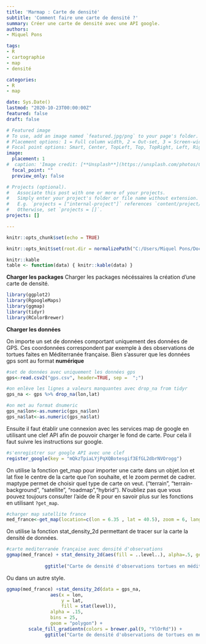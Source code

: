 ```yaml
---
title: 'Marmap : Carte de densité'
subtitle: 'Comment faire une carte de densité ?'
summary: Créer une carte de densité avec une API google.
authors:
- Miquel Pons

tags:
- R
- cartographie
- map
- densité

categories:
- R
- map

date: Sys.Date()
lastmod: "2020-10-23T00:00:00Z"
featured: false
draft: false

# Featured image
# To use, add an image named `featured.jpg/png` to your page's folder.
# Placement options: 1 = Full column width, 2 = Out-set, 3 = Screen-width
# Focal point options: Smart, Center, TopLeft, Top, TopRight, Left, Right, BottomLeft, Bottom, BottomRight
image:
  placement: 1
#  caption: 'Image credit: [**Unsplash**](https://unsplash.com/photos/CpkOjOcXdUY)'
  focal_point: ""
  preview_only: false

# Projects (optional).
#   Associate this post with one or more of your projects.
#   Simply enter your project's folder or file name without extension.
#   E.g. `projects = ["internal-project"]` references `content/project/deep-learning/index.md`.
#   Otherwise, set `projects = []`.
projects: []

---
```


```r
knitr::opts_chunk$set(echo = TRUE)

knitr::opts_knit$set(root.dir = normalizePath("C:/Users/Miquel Pons/Documents/starter-blog/static/files"))

knitr::kable
table <- function(data) { knitr::kable(data) }

```

**Charger les packages**
Charger les packages nécéssaires  la création d'une carte de densité.
```r
library(ggplot2)
library(RgoogleMaps)
library(ggmap)
library(tidyr)
library(RColorBrewer)
```

**Charger les données**

On importe un set de données comportant uniquement des données de GPS. Ces coordonnées correspondent par exemple à des observations de tortues faites en Méditerranée française. Bien s'assurer que les données gps sont au format **numérique**

```r
#set de données avec uniquement les données gps
gps<-read.csv2("gps.csv", header=TRUE, sep =  ";")

#on enlève les lignes a valeurs manquantes avec drop_na from tidyr
gps_na <- gps %>% drop_na(lon,lat)

#on met au format dnumeric
gps_na$lon<-as.numeric(gps_na$lon)
gps_na$lat<-as.numeric(gps_na$lat)


```

Ensuite il faut établir une connexion avec les services map de google en utilisant une clef API afin de pouvoir charger le fond de carte. Pour cela il faut suivre les instructions sur google. 

```r
#s'enregistrer sur google API avec une clef
register_google(key = "mQkzTpiaLYjPqXQBotesgif3EfGL2dbrNVOrogg") 

```

On utilise la fonction get_map pour importer une carte dans un objet.lon et lat fixe le centre de la carte que l'on souhaite, et le zoom permet de cadrer. maptype permet de choisir quel type de carte on veut.  ("terrain", "terrain-background", "satellite", "roadmap","hybrid"). N'oubliez pas que vous pouvez toujours consulter l'aide de R pour en savoir plus sur les fonctions en utilisant `?get_map`. 

```r
#charger map satellite france
med_france<-get_map(location=c(lon = 6.35 , lat = 40.5), zoom = 6, language= "fr-FR", maptype="satellite")
```

On utilise la fonction stat_density_2d permettant de tracer sur la carte la densité de données.

```r
#carte mediterranée française avec densité d'observations
ggmap(med_france) + stat_density_2d(aes(fill = ..level..), alpha=.5, geom="polygon", data = gps_na) + 
                                                                          scale_fill_viridis_c() +
              ggtitle("Carte de densité d'observations tortues en méditerranée française")
```

Ou dans un autre style.

```r
ggmap(med_france) +stat_density_2d(data = gps_na,
                aes(x = lon,
                    y = lat,
                    fill = stat(level)),
                alpha = .15,
                bins = 25,
                geom = "polygon") +
        scale_fill_gradientn(colors = brewer.pal(9, "YlOrRd")) +
              ggtitle("Carte de densité d'observations de tortues en méditerranée française")
```


